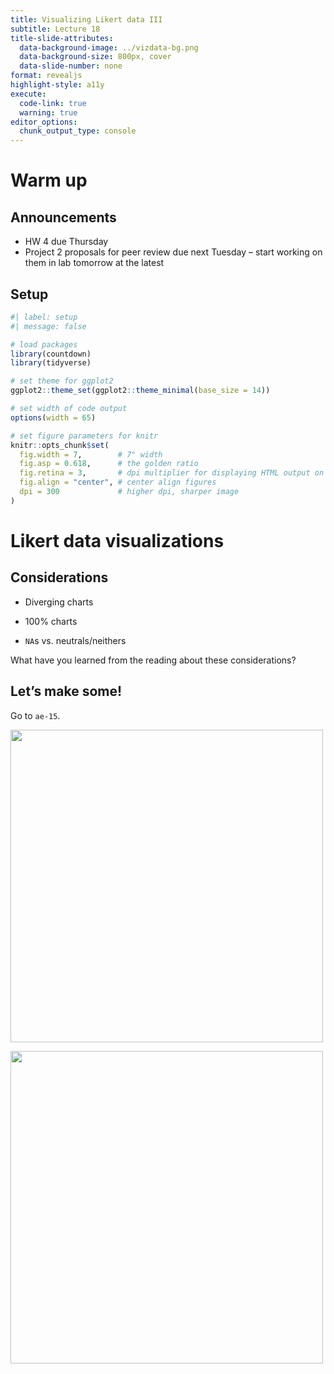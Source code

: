 ```yaml
---
title: Visualizing Likert data III
subtitle: Lecture 18
title-slide-attributes:
  data-background-image: ../vizdata-bg.png
  data-background-size: 800px, cover
  data-slide-number: none
format: revealjs
highlight-style: a11y
execute:
  code-link: true
  warning: true
editor_options: 
  chunk_output_type: console
---
```


# Warm up

## Announcements

-   HW 4 due Thursday
-   Project 2 proposals for peer review due next Tuesday -- start working on them in lab tomorrow at the latest

## Setup {.smaller}

```r
#| label: setup
#| message: false

# load packages
library(countdown)
library(tidyverse)

# set theme for ggplot2
ggplot2::theme_set(ggplot2::theme_minimal(base_size = 14))

# set width of code output
options(width = 65)

# set figure parameters for knitr
knitr::opts_chunk$set(
  fig.width = 7,        # 7" width
  fig.asp = 0.618,      # the golden ratio
  fig.retina = 3,       # dpi multiplier for displaying HTML output on retina
  fig.align = "center", # center align figures
  dpi = 300             # higher dpi, sharper image
)
```

# Likert data visualizations

## Considerations

-   Diverging charts

-   100% charts

-   `NA`s vs. neutrals/neithers

::: question
What have you learned from the reading about these considerations?
:::

## Let's make some!

Go to `ae-15`.

![](images/durham-100perc-1.png){fig-align="center" width="500"}

![](images/durham-div-1.png){fig-align="center" width="500"}
